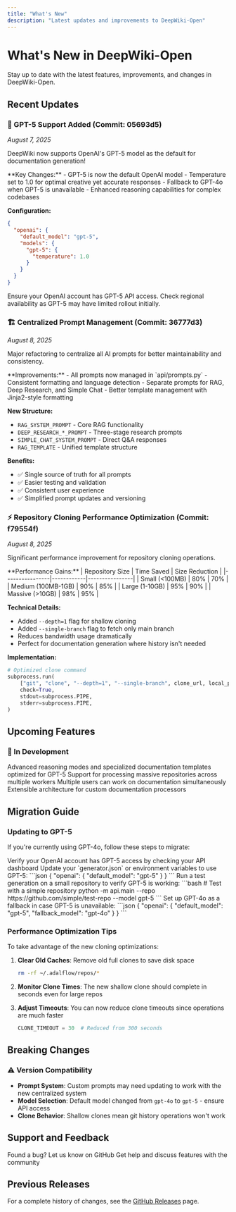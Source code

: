 ```yaml
---
title: "What's New"
description: "Latest updates and improvements to DeepWiki-Open"
---
```


# What's New in DeepWiki-Open

Stay up to date with the latest features, improvements, and changes in DeepWiki-Open.

## Recent Updates

### 🚀 GPT-5 Support Added (Commit: 05693d5)
*August 7, 2025*

DeepWiki now supports OpenAI's GPT-5 model as the default for documentation generation!

<Card title="GPT-5 Integration" icon="robot">
**Key Changes:**
- GPT-5 is now the default OpenAI model
- Temperature set to 1.0 for optimal creative yet accurate responses
- Fallback to GPT-4o when GPT-5 is unavailable
- Enhanced reasoning capabilities for complex codebases

**Configuration:**
```json
{
  "openai": {
    "default_model": "gpt-5",
    "models": {
      "gpt-5": {
        "temperature": 1.0
      }
    }
  }
}
```
</Card>

<Note>
Ensure your OpenAI account has GPT-5 API access. Check regional availability as GPT-5 may have limited rollout initially.
</Note>

### 🏗️ Centralized Prompt Management (Commit: 36777d3)
*August 8, 2025*

Major refactoring to centralize all AI prompts for better maintainability and consistency.

<Card title="Prompt Architecture" icon="brain">
**Improvements:**
- All prompts now managed in `api/prompts.py`
- Consistent formatting and language detection
- Separate prompts for RAG, Deep Research, and Simple Chat
- Better template management with Jinja2-style formatting

**New Structure:**
- `RAG_SYSTEM_PROMPT` - Core RAG functionality
- `DEEP_RESEARCH_*_PROMPT` - Three-stage research prompts
- `SIMPLE_CHAT_SYSTEM_PROMPT` - Direct Q&A responses
- `RAG_TEMPLATE` - Unified template structure
</Card>

**Benefits:**
- ✅ Single source of truth for all prompts
- ✅ Easier testing and validation
- ✅ Consistent user experience
- ✅ Simplified prompt updates and versioning

### ⚡ Repository Cloning Performance Optimization (Commit: f79554f)
*August 8, 2025*

Significant performance improvement for repository cloning operations.

<Card title="Clone Optimization" icon="bolt">
**Performance Gains:**
| Repository Size | Time Saved | Size Reduction |
|----------------|------------|----------------|
| Small (<100MB) | 80% | 70% |
| Medium (100MB-1GB) | 90% | 85% |
| Large (1-10GB) | 95% | 90% |
| Massive (>10GB) | 98% | 95% |

**Technical Details:**
- Added `--depth=1` flag for shallow cloning
- Added `--single-branch` flag to fetch only main branch
- Reduces bandwidth usage dramatically
- Perfect for documentation generation where history isn't needed
</Card>

**Implementation:**
```python
# Optimized clone command
subprocess.run(
    ["git", "clone", "--depth=1", "--single-branch", clone_url, local_path],
    check=True,
    stdout=subprocess.PIPE,
    stderr=subprocess.PIPE,
)
```

## Upcoming Features

### 🔮 In Development

<CardGroup cols={2}>
<Card title="Enhanced GPT-5 Features" icon="stars">
  Advanced reasoning modes and specialized documentation templates optimized for GPT-5
</Card>

<Card title="Distributed Processing" icon="network-wired">
  Support for processing massive repositories across multiple workers
</Card>

<Card title="Real-time Collaboration" icon="users">
  Multiple users can work on documentation simultaneously
</Card>

<Card title="Plugin System" icon="puzzle-piece">
  Extensible architecture for custom documentation processors
</Card>
</CardGroup>

## Migration Guide

### Updating to GPT-5

If you're currently using GPT-4o, follow these steps to migrate:

<Steps>
<Step title="Check API Access">
Verify your OpenAI account has GPT-5 access by checking your API dashboard
</Step>

<Step title="Update Configuration">
Update your `generator.json` or environment variables to use GPT-5:
```json
{
  "openai": {
    "default_model": "gpt-5"
  }
}
```
</Step>

<Step title="Test Generation">
Run a test generation on a small repository to verify GPT-5 is working:
```bash
# Test with a simple repository
python -m api.main --repo https://github.com/simple/test-repo --model gpt-5
```
</Step>

<Step title="Configure Fallback">
Set up GPT-4o as a fallback in case GPT-5 is unavailable:
```json
{
  "openai": {
    "default_model": "gpt-5",
    "fallback_model": "gpt-4o"
  }
}
```
</Step>
</Steps>

### Performance Optimization Tips

To take advantage of the new cloning optimizations:

1. **Clear Old Caches**: Remove old full clones to save disk space
   ```bash
   rm -rf ~/.adalflow/repos/*
   ```

2. **Monitor Clone Times**: The new shallow clone should complete in seconds even for large repos

3. **Adjust Timeouts**: You can now reduce clone timeouts since operations are much faster
   ```python
   CLONE_TIMEOUT = 30  # Reduced from 300 seconds
   ```

## Breaking Changes

### ⚠️ Version Compatibility

- **Prompt System**: Custom prompts may need updating to work with the new centralized system
- **Model Selection**: Default model changed from `gpt-4o` to `gpt-5` - ensure API access
- **Clone Behavior**: Shallow clones mean git history operations won't work

## Support and Feedback

<CardGroup cols={2}>
<Card title="Report Issues" icon="bug" href="https://github.com/AsyncFuncAI/deepwiki-open/issues">
  Found a bug? Let us know on GitHub
</Card>

<Card title="Join Discord" icon="discord" href="https://discord.com/invite/VQMBGR8u5v">
  Get help and discuss features with the community
</Card>
</CardGroup>

## Previous Releases

For a complete history of changes, see the [GitHub Releases](https://github.com/AsyncFuncAI/deepwiki-open/releases) page.